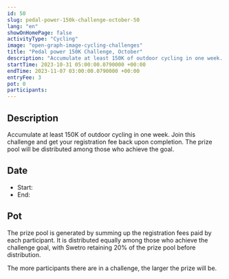 ```yaml
---
id: 50
slug: pedal-power-150k-challenge-october-50
lang: "en"
showOnHomePage: false
activityType: "Cycling"
image: "open-graph-image-cycling-challenges"
title: "Pedal power 150K Challenge, October"
description: "Accumulate at least 150K of outdoor cycling in one week. Join this challenge and get your registration fee back upon completion. The prize pool will be distributed among those who achieve the goal."
startTime: 2023-10-31 05:00:00.0790000 +00:00
endTime: 2023-11-07 03:00:00.0790000 +00:00
entryFee: 3
pot: 0
participants:
---
```



## Description

Accumulate at least 150K of outdoor cycling in one week. Join this challenge and get your registration fee back upon completion. The prize pool will be distributed among those who achieve the goal.

## Date

- Start: <LocalDate dateUtc={frontmatter.startTime} client:load />
- End: <LocalDate dateUtc={frontmatter.endTime} client:load />

## Pot

The prize pool is generated by summing up the registration fees paid by each participant. It is distributed equally among those who achieve the challenge goal, with Swetro retaining 20% of the prize pool before distribution.

The more participants there are in a challenge, the larger the prize will be.
